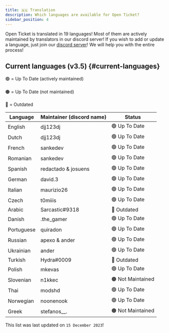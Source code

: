 ```yaml
---
title: 🇧🇪 Translation
description: Which languages are available for Open Ticket?
sidebar_position: 4
---
```

Open Ticket is translated in 19 languages!
Most of them are actively maintained by translators in our discord server!
If you wish to add or update a language, just join our [discord server](https://discord.dj-dj.be)!
We will help you with the entire process!

## Current languages (v3.5) {#current-languages}
🟢 = Up To Date (actively maintained)<br></br>
🟠 = Up To Date (not maintained)<br></br>
🔴 = Outdated

|Language           |Maintainer (discord name)|Status       |
|-------------------|-------------------|-------------------|
|English            |djj123dj           |🟢 Up To Date      |
|Dutch              |djj123dj           |🟢 Up To Date      |
|French             |sankedev           |🟢 Up To Date      |
|Romanian           |sankedev           |🟢 Up To Date      |
|Spanish            |redactado & josuens|🟢 Up To Date      |
|German             |david.3            |🟢 Up To Date      |
|Italian            |maurizio26         |🟢 Up To Date      |
|Czech              |t0miiis            |🟢 Up To Date      |
|Arabic             |Sarcastic#9318     |🔴 Outdated        |
|Danish             |.the_gamer         |🟢 Up To Date      |
|Portuguese         |quiradon           |🟢 Up To Date      |
|Russian            |apexo & ander      |🟢 Up To Date      |
|Ukrainian          |ander              |🟢 Up To Date      |
|Turkish            |Hydra#0009         |🔴 Outdated        |
|Polish             |mkevas             |🟢 Up To Date      |
|Slovenian          |n1kkec             |🟠 Not Maintained  |
|Thai               |modshd             |🟢 Up To Date      |
|Norwegian          |noonenook          |🟢 Up To Date      |
|Greek              |stefanos__.        |🟠 Not Maintained  |

This list was last updated on `15 December 2023`!